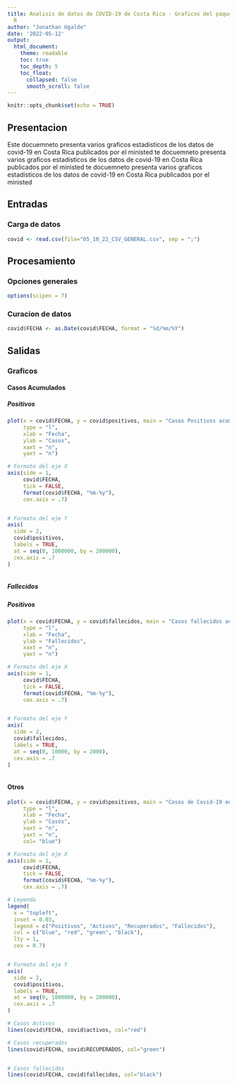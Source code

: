 ---
title: Analisis de datos de COVID-19 de Costa Rica - Graficos del paquete basico de
  R
author: "Jonathan Ugalde"
date: '2022-05-12'
output:
  html_document:
    theme: readable    
    toc: true
    toc_depth: 5
    toc_float:
      collapsed: false
      smooth_scroll: false
---

```{r setup, include=FALSE}
knitr::opts_chunk$set(echo = TRUE)
```

## Presentacion

Este docuemneto presenta varios graficos estadisticos de los datos de covid-19 en Costa Rica publicados por el ministed
te docuemneto presenta varios graficos estadisticos de los datos de covid-19 en Costa Rica publicados por el ministed
te docuemneto presenta varios graficos estadisticos de los datos de covid-19 en Costa Rica publicados por el ministed


## Entradas 

### Carga de datos



```{r}
covid <- read.csv(file="05_10_22_CSV_GENERAL.csv", sep = ";")
```

## Procesamiento  

### Opciones generales

```{r opciones-generales}
options(scipen = 7)
```


### Curacion de datos  
```{r conversion-fecha}
covid$FECHA <- as.Date(covid$FECHA, format = "%d/%m/%Y")
```


## Salidas  

### Graficos  

#### Casos Acumulados  

##### Positivos  

```{r casos-positivos-acumulados}
plot(x = covid$FECHA, y = covid$positivos, main = "Casos Positivos acumulados de Covid-19 en Costa Rica", 
     type = "l",
     xlab = "Fecha",
     ylab = "Casos", 
     xaxt = "n", 
     yaxt = "n")

# Formato del eje X
axis(side = 1,
     covid$FECHA,
     tick = FALSE,
     format(covid$FECHA, "%m-%y"),
     cex.axis = .7)  


# Formato del eje Y
axis(
  side = 2,
  covid$positivos,
  labels = TRUE,  
  at = seq(0, 1000000, by = 200000),
  cex.axis = .7
)



```  
##### Fallecidos  

##### Positivos  

```{r casos-fallecidos-acumulados}
plot(x = covid$FECHA, y = covid$fallecidos, main = "Casos fallecidos acumulados de Covid-19 en Costa Rica", 
     type = "l",
     xlab = "Fecha",
     ylab = "Fallecidos", 
     xaxt = "n", 
     yaxt = "n")

# Formato del eje X
axis(side = 1,
     covid$FECHA,
     tick = FALSE,
     format(covid$FECHA, "%m-%y"),
     cex.axis = .7)  


# Formato del eje Y
axis(
  side = 2,
  covid$fallecidos,
  labels = TRUE,  
  at = seq(0, 10000, by = 2000),
  cex.axis = .7
)



```  

#### Otros 

```{r casos-otros-acumulados}
plot(x = covid$FECHA, y = covid$positivos, main = "Casos de Covid-19 en Costa Rica", 
     type = "l",
     xlab = "Fecha",
     ylab = "Casos", 
     xaxt = "n", 
     yaxt = "n",
     col= "blue")

# Formato del eje X
axis(side = 1,
     covid$FECHA,
     tick = FALSE,
     format(covid$FECHA, "%m-%y"),
     cex.axis = .7)  

# Leyenda
legend(
  x = "topleft",
  inset = 0.03,
  legend = c("Positivos", "Activos", "Recuperados", "Fallecidos"),
  col = c("blue", "red", "green", "black"),
  lty = 1,
  cex = 0.7)


# Formato del eje Y
axis(
  side = 2,
  covid$positivos,
  labels = TRUE,  
  at = seq(0, 1000000, by = 200000),
  cex.axis = .7
)  

# Casos Activos
lines(covid$FECHA, covid$activos, col="red")

# Casos recuperados
lines(covid$FECHA, covid$RECUPERADOS, col="green")


# Casos fallecidos
lines(covid$FECHA, covid$fallecidos, col="black")



```  




